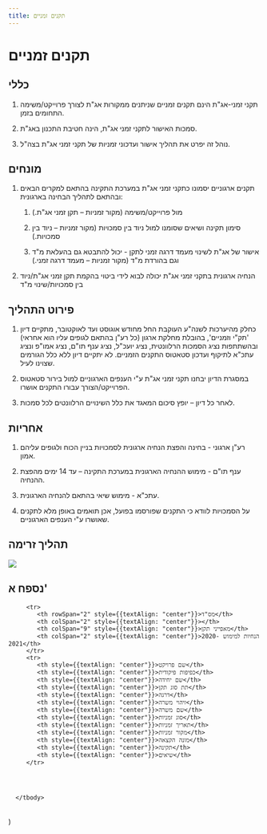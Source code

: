 ```yaml
---
title: תקנים זמניים
---
```



# תקנים זמניים

## כללי

1) תקני זמני-אג"ת הינם תקנים זמניים שניתנים ממקורות אג"ת לצורך פרוייקט/משימה התחומים בזמן. 

2) סמכות האישור לתקני זמני אג"ת, הינה חטיבת התכנון באג"ת. 

3) נוהל זה יפרט את תהליך אישור ועדכוני זמניות של תקני זמני אג"ת בצה"ל. 

## מונחים

1) תקנים ארגוניים יסמונו כתקני זמני אג"ת במערכת התקינה בהתאם למקרים הבאים ובהתאם לתהליך הבחינה בארגונית: 

   1) מול פרוייקט/משימה (מקור זמניות – תקן זמני אג"ת.) 

   2) סימון תקינה ושיאים שסומנו למול ניוד בין סמכויות (מקור זמניות – ניוד בין סמכויות.) 

   3) אישור של אג"ת לשינוי מעמד דרגה זמני לתקן - יכול להתבטא גם בהעלאת מ"ד וגם בהורדת מ"ד (מקור זמניות – מעמד דרגה זמני.) 

2) הנחיה ארגונית בתקני זמני אג"ת יכולה לבוא לידי ביטוי בהקמת תקן זמני אג"ת/ניוד בין סמכויות/שינוי מ"ד

## פירוט התהליך

1) כחלק מהיערכות לשנה"ע העוקבת החל מחודש אוגוסט ועד לאוקטובר,  מתקיים דיון 'תק"י וזמניים', בהובלת מחלקת ארגון (כל רע"ן בהתאם לגופים עליו הוא אחראי) ובהשתתפות נציג הסמכות הרלוונטית, נציג יועכ"ל, נציג ענף תו"ם, נציג אמו"פ ונציג עתכ"א לתיקוף ועדכון סטאטוס התקנים הזמניים. לא יתקיים דיון ללא כלל הגורמים שצוינו לעיל. 

2) במסגרת הדיון יבחנו תקני זמני אג"ת ע"י הענפים הארגוניים למול בירור סטאטוס הפרוייקט/הצורך עבורו התקנים אושרו. 

3) לאחר כל דיון – יופץ סיכום המאגד את כלל השינויים הרלוונטים לכל סמכות. 

## אחריות

1)  רע"ן ארגוני - בחינה והפצת הנחיה ארגונית לסמכויות בניין הכוח ולגופים עליהם אמון. 

2) ענף תו"ם - מימוש ההנחיה הארגונית במערכת התקינה – עד 14 ימים מהפצת ההנחיה. 

3) עתכ"א - מימוש שיאי בהתאם להנחיה הארגונית. 

4) על הסמכויות לוודא כי התקנים שפורסמו בפועל, אכן תואמים באופן מלא לתקנים שאושרו ע"י הענפים הארגוניים. 

## תהליך זרימה

<img src={orgflow.src} />

## נספח א'

<FlowPage2 />




   <table>
      <tbody>

         <tr>
            <th rowSpan="2" style={{textAlign: "center"}}>מס"ד</th>
            <th colSpan="2" style={{textAlign: "center"}}></th>
            <th colSpan="9" style={{textAlign: "center"}}>מאפייני תקן</th>
            <th colSpan="2" style={{textAlign: "center"}}>הנחיות למימוש 2020-2021</th>
         </tr>
         <tr>
            <th style={{textAlign: "center"}}>שם פרויקט</th>
            <th style={{textAlign: "center"}}>כפיפות פיקודית</th>
            <th style={{textAlign: "center"}}>שם יחידה</th>
            <th style={{textAlign: "center"}}>תת סוג תקן</th>
            <th style={{textAlign: "center"}}>דרגה</th>
            <th style={{textAlign: "center"}}>זיהוי משרה</th>
            <th style={{textAlign: "center"}}>שם משרה</th>
            <th style={{textAlign: "center"}}>סוג זמניות</th>
            <th style={{textAlign: "center"}}>תאריך זמניות</th>
            <th style={{textAlign: "center"}}>מקור זמניות</th>
            <th style={{textAlign: "center"}}>מונה הקצאה</th>
            <th style={{textAlign: "center"}}>תקינה</th>
            <th style={{textAlign: "center"}}>שיאים</th>
         </tr>




      </tbody>
   </table>
)
